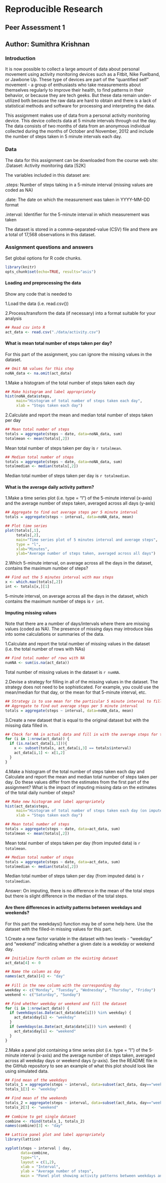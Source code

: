 Reproducible Research 
=====================
## Peer Assessment 1

## Author:  Sumithra Krishnan

### Introduction

It is now possible to collect a large amount of data about personal movement using activity monitoring devices such as a Fitbit, Nike Fuelband, or Jawbone Up. These type of devices are part of the "quantified self" movement - a group of enthusiasts who take measurements about themselves regularly to improve their health, to find patterns in their behavior, or because they are tech geeks. But these data remain under-utilized both because the raw data are hard to obtain and there is a lack of statistical methods and software for processing and interpreting the data.

This assignment makes use of data from a personal activity monitoring device. This device collects data at 5 minute intervals through out the day. The data consists of two months of data from an anonymous individual collected during the months of October and November, 2012 and include the number of steps taken in 5 minute intervals each day.

### Data

The data for this assignment can be downloaded from the course web site:
.Dataset: Activity monitoring data [52K]

The variables included in this dataset are:

.steps: Number of steps taking in a 5-minute interval (missing values are coded as NA)

.date: The date on which the measurement was taken in YYYY-MM-DD format

.interval: Identifier for the 5-minute interval in which measurement was taken

The dataset is stored in a comma-separated-value (CSV) file and there are a total of 17,568 observations in this dataset.

### Assignment questions and answers

Set global options for R code chunks. 
```r
library(knitr) 
opts_chunk$set(echo=TRUE, results="asis")
```
#### Loading and preprocessing the data

Show any code that is needed to

1.Load the data (i.e. read.csv())

2.Process/transform the data (if necessary) into a format suitable for your analysis

```r
## Read csv into R
act_data <- read.csv("./data/activity.csv")
```

#### What is mean total number of steps taken per day?
For this part of the assignment, you can ignore the missing values in the dataset.
```r
## Omit NA values for this step
noNA_data <- na.omit(act_data)
```

1.Make a histogram of the total number of steps taken each day
```r
## Make histogram and label appropriately
hist(noNA_data$steps,
     main="Histogram of total number of steps taken each day",
     xlab = "Steps taken each day")
```

2.Calculate and report the mean and median total number of steps taken per day
```r
## Mean total number of steps
totals = aggregate(steps ~ date, data=noNA_data, sum)
totalmean <- mean(totals[,2])
```
Mean total number of steps taken per day is `r totalmean`.

```r
## Median total number of steps
totals = aggregate(steps ~ date, data=noNA_data, sum)
totalmedian <- median(totals[,2])
```
Median total number of steps taken per day is `r totalmedian`.

#### What is the average daily activity pattern?

1.Make a time series plot (i.e. type = "l") of the 5-minute interval (x-axis) and the average number of steps taken, averaged across all days (y-axis)
```r
## Aggregate to find out average steps per 5 minute interval
totals = aggregate(steps ~ interval, data=noNA_data, mean)

## Plot time series
plot(totals[,1], 
     totals[,2], 
     main="Time series plot of 5 minutes interval and average steps", 
     type = "l",
     xlab="Minutes",
     ylab="Average number of steps taken, averaged across all days")
```

2.Which 5-minute interval, on average across all the days in the dataset, contains the maximum number of steps?

```r
## Find out the 5 minutes interval with max steps
x <- which.max(totals[,2])
int <- totals[x,][1]
```
5-minute interval, on average across all the days in the dataset, which contains the maximum number of steps is `r int`.

#### Imputing missing values

Note that there are a number of days/intervals where there are missing values (coded as NA). The presence of missing days may introduce bias into some calculations or summaries of the data.

1.Calculate and report the total number of missing values in the dataset (i.e. the total number of rows with NAs)
```r
## Find total number of rows with NA
numNA <- sum(is.na(act_data))
```
Total number of missing values in the dataset is `r numNA`. 

2.Devise a strategy for filling in all of the missing values in the dataset. The strategy does not need to be sophisticated. For example, you could use the mean/median for that day, or the mean for that 5-minute interval, etc.
```r
## Strategy is to use mean for the particular 5 minute interval to fill in place of NA.  
## Aggregate to find out average steps per 5 minute interval
totals = aggregate(steps ~ interval, data=noNA_data, mean)
```

3.Create a new dataset that is equal to the original dataset but with the missing data filled in.
```r
## Check for NA in actual data and fill in with the average steps for the particular 5 minute interval. 
for (i in 1:nrow(act_data)) {
  if (is.na(act_data[i,1])){
    x <- subset(totals, act_data[i,3] == totals$interval)
    act_data[i,1] <- x[1,2]
  }
}
```

4.Make a histogram of the total number of steps taken each day and Calculate and report the mean and median total number of steps taken per day. Do these values differ from the estimates from the first part of the assignment? What is the impact of imputing missing data on the estimates of the total daily number of steps?
```r
## Make new histogram and label appropriately
hist(act_data$steps,
     main="Histogram of total number of steps taken each day (on imputed data)",
     xlab = "Steps taken each day")
```

```r
## Mean total number of steps
totals = aggregate(steps ~ date, data=act_data, sum)
totalmean <- mean(totals[,2])
```
Mean total number of steps taken per day (from imputed data) is `r totalmean`.

```r
## Median total number of steps
totals = aggregate(steps ~ date, data=act_data, sum)
totalmedian <- median(totals[,2])
```
Median total number of steps taken per day (from imputed data) is `r totalmedian`.

Answer: On imputing, there is no difference in the mean of the total steps but there is slight difference in the median of the total steps. 

#### Are there differences in activity patterns between weekdays and weekends?

For this part the weekdays() function may be of some help here. Use the dataset with the filled-in missing values for this part.

1.Create a new factor variable in the dataset with two levels - "weekday" and "weekend" indicating whether a given date is a weekday or weekend day.
```r
## Initialize fourth column on the existing dataset
act_data[4] <- 0

## Name the column as day
names(act_data)[4] <- "day"
 
## Fill in the new column with the corresponding day
weekday <- c("Monday", "Tuesday", "Wednesday", "Thursday", "Friday")
weekend <- c("Saturday", "Sunday")

## Find whether weekday or weekend and fill the dataset
for (i in 1:nrow(act_data)) {
  if (weekdays(as.Date(act_data$date[i])) %in% weekday) {
    act_data$day[i] <- "weekday"
  }
  if (weekdays(as.Date(act_data$date[i])) %in% weekend) {
    act_data$day[i] <- "weekend"
  }
}
```

2.Make a panel plot containing a time series plot (i.e. type = "l") of the 5-minute interval (x-axis) and the average number of steps taken, averaged across all weekday days or weekend days (y-axis). See the README file in the GitHub repository to see an example of what this plot should look like using simulated data.
```r
## Find mean of the weekdays
totals_1 = aggregate(steps ~ interval, data=subset(act_data, day=="weekday"), mean)
totals_1[3] <- "weekday"

## Find mean of the weekends
totals_2 = aggregate(steps ~ interval, data=subset(act_data, day=="weekend"), mean)
totals_2[3] <- "weekend"
                        
## Combine to get single dataset
combine <- rbind(totals_1, totals_2)
names(combine)[3] <- "day"

## Lattice panel plot and label appropriately
library(lattice)

xyplot(steps ~ interval | day, 
       data=combine, 
       type="l", 
       layout = c(1,2),
       xlab = "Interval",
       ylab = "Average number of steps",
       main = "Panel plot showing activity patterns between weekdays and weekends")
```